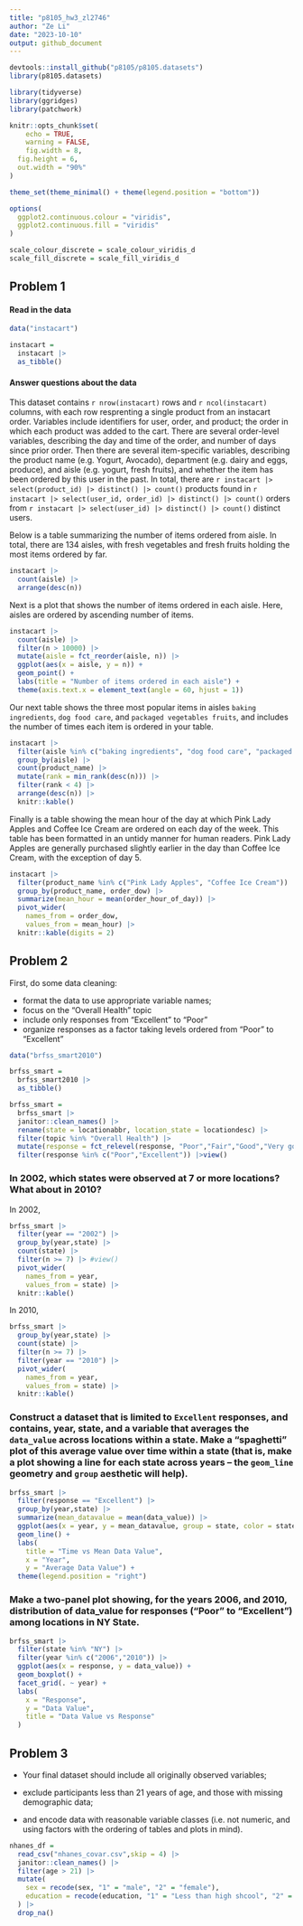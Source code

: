 ```yaml
---
title: "p8105_hw3_zl2746"
author: "Ze Li"
date: "2023-10-10"
output: github_document
---
```


```r
devtools::install_github("p8105/p8105.datasets")
library(p8105.datasets)

library(tidyverse)
library(ggridges)
library(patchwork)

knitr::opts_chunk$set(
	echo = TRUE,
	warning = FALSE,
	fig.width = 8, 
  fig.height = 6,
  out.width = "90%"
)

theme_set(theme_minimal() + theme(legend.position = "bottom"))

options(
  ggplot2.continuous.colour = "viridis",
  ggplot2.continuous.fill = "viridis"
)

scale_colour_discrete = scale_colour_viridis_d
scale_fill_discrete = scale_fill_viridis_d
```


## Problem 1

#### Read in the data

```r
data("instacart")

instacart = 
  instacart |> 
  as_tibble()
```

#### Answer questions about the data

This dataset contains `r nrow(instacart)` rows and `r ncol(instacart)` columns, with each row resprenting a single product from an instacart order. Variables include identifiers for user, order, and product; the order in which each product was added to the cart. There are several order-level variables, describing the day and time of the order, and number of days since prior order. Then there are several item-specific variables, describing the product name (e.g. Yogurt, Avocado), department (e.g. dairy and eggs, produce), and aisle (e.g. yogurt, fresh fruits), and whether the item has been ordered by this user in the past. In total, there are `r instacart |> select(product_id) |> distinct() |> count()` products found in `r instacart |> select(user_id, order_id) |> distinct() |> count()` orders from `r instacart |> select(user_id) |> distinct() |> count()` distinct users.

Below is a table summarizing the number of items ordered from aisle. In total, there are 134 aisles, with fresh vegetables and fresh fruits holding the most items ordered by far.

```r
instacart |> 
  count(aisle) |> 
  arrange(desc(n))
```

Next is a plot that shows the number of items ordered in each aisle. Here, aisles are ordered by ascending number of items.

```r
instacart |> 
  count(aisle) |> 
  filter(n > 10000) |> 
  mutate(aisle = fct_reorder(aisle, n)) |> 
  ggplot(aes(x = aisle, y = n)) + 
  geom_point() + 
  labs(title = "Number of items ordered in each aisle") +
  theme(axis.text.x = element_text(angle = 60, hjust = 1))

```

Our next table shows the three most popular items in aisles `baking ingredients`, `dog food care`, and `packaged vegetables fruits`, and includes the number of times each item is ordered in your table.

```r
instacart |> 
  filter(aisle %in% c("baking ingredients", "dog food care", "packaged vegetables fruits")) |>
  group_by(aisle) |> 
  count(product_name) |> 
  mutate(rank = min_rank(desc(n))) |> 
  filter(rank < 4) |> 
  arrange(desc(n)) |>
  knitr::kable()
```

Finally is a table showing the mean hour of the day at which Pink Lady Apples and Coffee Ice Cream are ordered on each day of the week. This table has been formatted in an untidy manner for human readers. Pink Lady Apples are generally purchased slightly earlier in the day than Coffee Ice Cream, with the exception of day 5.

```r
instacart |>
  filter(product_name %in% c("Pink Lady Apples", "Coffee Ice Cream")) |>
  group_by(product_name, order_dow) |>
  summarize(mean_hour = mean(order_hour_of_day)) |>
  pivot_wider(
    names_from = order_dow, 
    values_from = mean_hour) |>
  knitr::kable(digits = 2)
```

## Problem 2

First, do some data cleaning:

* format the data to use appropriate variable names;
* focus on the “Overall Health” topic
* include only responses from “Excellent” to “Poor”
* organize responses as a factor taking levels ordered from “Poor” to “Excellent”

```r
data("brfss_smart2010")

brfss_smart = 
  brfss_smart2010 |> 
  as_tibble()

brfss_smart = 
  brfss_smart |>
  janitor::clean_names() |>
  rename(state = locationabbr, location_state = locationdesc) |>
  filter(topic %in% "Overall Health") |>
  mutate(response = fct_relevel(response, "Poor","Fair","Good","Very good","Excellent")) |>
  filter(response %in% c("Poor","Excellent")) |>view()
```

### In 2002, which states were observed at 7 or more locations? What about in 2010?

In 2002,

```r
brfss_smart |>
  filter(year == "2002") |>
  group_by(year,state) |>
  count(state) |> 
  filter(n >= 7) |> #view()
  pivot_wider(
    names_from = year, 
    values_from = state) |>
  knitr::kable()
```

In 2010,

```r
brfss_smart |>
  group_by(year,state) |>
  count(state) |>
  filter(n >= 7) |>
  filter(year == "2010") |>
  pivot_wider(
    names_from = year, 
    values_from = state) |>
  knitr::kable()
```

### Construct a dataset that is limited to `Excellent` responses, and contains, year, state, and a variable that averages the `data_value` across locations within a state. Make a “spaghetti” plot of this average value over time within a state (that is, make a plot showing a line for each state across years – the `geom_line` geometry and `group` aesthetic will help).

```r
brfss_smart |>
  filter(response == "Excellent") |>
  group_by(year,state) |>
  summarize(mean_datavalue = mean(data_value)) |> 
  ggplot(aes(x = year, y = mean_datavalue, group = state, color = state)) + 
  geom_line() + 
  labs(
    title = "Time vs Mean Data Value",
    x = "Year",
    y = "Average Data Value") + 
  theme(legend.position = "right")
```

### Make a two-panel plot showing, for the years 2006, and 2010, distribution of data_value for responses (“Poor” to “Excellent”) among locations in NY State.

```r
brfss_smart |>
  filter(state %in% "NY") |>
  filter(year %in% c("2006","2010")) |>
  ggplot(aes(x = response, y = data_value)) + 
  geom_boxplot() + 
  facet_grid(. ~ year) +
  labs(
    x = "Response",
    y = "Data Value",
    title = "Data Value vs Response"
  )
```

## Problem 3

* Your final dataset should include all originally observed variables; 

* exclude participants less than 21 years of age, and those with missing demographic data; 

* and encode data with reasonable variable classes (i.e. not numeric, and using factors with the ordering of tables and plots in mind).

```r
nhanes_df = 
  read_csv("nhanes_covar.csv",skip = 4) |>
  janitor::clean_names() |>
  filter(age > 21) |>
  mutate(
    sex = recode(sex, "1" = "male", "2" = "female"),
    education = recode(education, "1" = "Less than high shcool", "2" = "High school equivalent","3" = "More than high school")
  ) |>
  drop_na()
```


